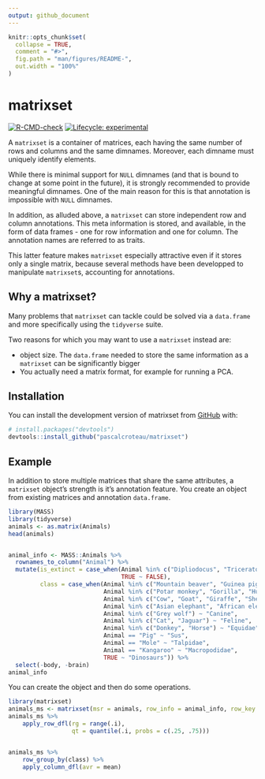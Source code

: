 ```yaml
---
output: github_document
---
```


<!-- README.md is generated from README.Rmd. Please edit that file -->

```r
knitr::opts_chunk$set(
  collapse = TRUE,
  comment = "#>",
  fig.path = "man/figures/README-",
  out.width = "100%"
)
```

# matrixset

<!-- badges: start -->
[![R-CMD-check](https://github.com/pascalcroteau/matrixset/actions/workflows/R-CMD-check.yaml/badge.svg)](https://github.com/pascalcroteau/matrixset/actions/workflows/R-CMD-check.yaml)
[![Lifecycle: experimental](https://img.shields.io/badge/lifecycle-experimental-orange.svg)](https://lifecycle.r-lib.org/articles/stages.html#experimental)
<!-- badges: end -->

A `matrixset` is a container of matrices, each having the same number of rows and
columns and the same dimnames. Moreover, each dimname must uniquely
identify elements.

While there is minimal support for `NULL` dimnames (and that is bound to
change at some point in the future), it is strongly recommended to
provide meaningful dimnames. One of the main reason for this is that
annotation is impossible with `NULL` dimnames.

In addition, as alluded above, a `matrixset` can store independent row
and column annotations. This meta information is stored, and available,
in the form of data frames - one for row information and one for column.
The annotation names are referred to as traits.

This latter feature makes `matrixset` especially attractive even if it
stores only a single matrix, because several methods have been
developped to manipulate `matrixset`s, accounting for annotations.

## Why a matrixset?

Many problems that `matrixset` can tackle could be solved via a `data.frame` and
more specifically using the `tidyverse` suite.

Two reasons for which you may want to use a `matrixset` instead are:

 * object size. The `data.frame` needed to store the same information as a
   `matrixset` can be significantly bigger
 * You actually need a matrix format, for example for running a PCA.

## Installation

You can install the development version of matrixset from [GitHub](https://github.com/) with:

``` r
# install.packages("devtools")
devtools::install_github("pascalcroteau/matrixset")
```

## Example

In addition to store multiple matrices that share the same attributes, a 
`matrixset` object's strength is it's annotation feature. You create an object
from existing matrices and annotation `data.frame`.

```r
library(MASS)
library(tidyverse)
animals <- as.matrix(Animals)
head(animals)


animal_info <- MASS::Animals %>% 
  rownames_to_column("Animal") %>% 
  mutate(is_extinct = case_when(Animal %in% c("Dipliodocus", "Triceratops", "Brachiosaurus") ~ TRUE,
                                TRUE ~ FALSE),
         class = case_when(Animal %in% c("Mountain beaver", "Guinea pig", "Golden hamster", "Mouse", "Rabbit", "Rat") ~ "Rodent",
                           Animal %in% c("Potar monkey", "Gorilla", "Human", "Rhesus monkey", "Chimpanzee") ~ "Primate",
                           Animal %in% c("Cow", "Goat", "Giraffe", "Sheep") ~ "Ruminant",
                           Animal %in% c("Asian elephant", "African elephant") ~ "Elephantidae",
                           Animal %in% c("Grey wolf") ~ "Canine",
                           Animal %in% c("Cat", "Jaguar") ~ "Feline",
                           Animal %in% c("Donkey", "Horse") ~ "Equidae",
                           Animal == "Pig" ~ "Sus",
                           Animal == "Mole" ~ "Talpidae",
                           Animal == "Kangaroo" ~ "Macropodidae",
                           TRUE ~ "Dinosaurs")) %>% 
  select(-body, -brain)
animal_info
```

You can create the object and then do some operations.
```r
library(matrixset)
animals_ms <- matrixset(msr = animals, row_info = animal_info, row_key = "Animal")
animals_ms %>% 
    apply_row_dfl(rg = range(.i),
                  qt = quantile(.i, probs = c(.25, .75)))   


animals_ms %>% 
    row_group_by(class) %>% 
    apply_column_dfl(avr = mean)
```
